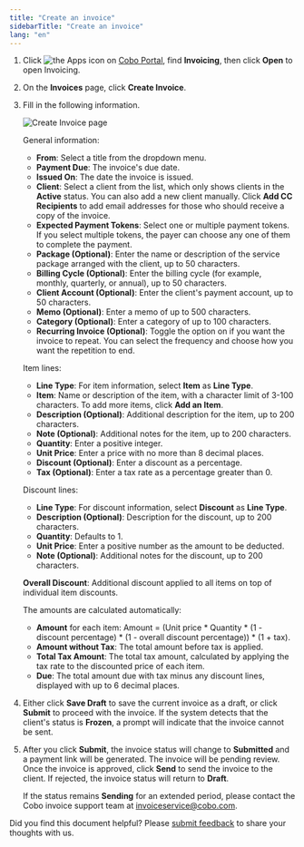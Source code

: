 ```yaml
---
title: "Create an invoice"
sidebarTitle: "Create an invoice"
lang: "en"
---
```

1. Click <img src="/en/images/common/icon_apps.svg" className="icon" alt="the Apps icon"/> on [Cobo Portal](https://portal.cobo.com/login), find **Invoicing**, then click **Open** to open Invoicing.
2. On the **Invoices** page, click **Create Invoice**. 
3. Fill in the following information.

    <img src="/en/images/portal-apps/invoicing/create_invoice.png" className="screenshot_full_screen" alt="Create Invoice page"/>
    
    General information:
    - **From**: Select a title from the dropdown menu.
    - **Payment Due**: The invoice's due date.
    - **Issued On**: The date the invoice is issued.
    - **Client**: Select a client from the list, which only shows clients in the **Active** status. You can also add a new client manually. Click **Add CC Recipients** to add email addresses for those who should receive a copy of the invoice.
    - **Expected Payment Tokens**: Select one or multiple payment tokens. If you select multiple tokens, the payer can choose any one of them to complete the payment.
    - **Package (Optional)**: Enter the name or description of the service package arranged with the client, up to 50 characters.
    - **Billing Cycle (Optional)**: Enter the billing cycle (for example, monthly, quarterly, or annual), up to 50 characters.
    - **Client Account (Optional)**: Enter the client's payment account, up to 50 characters.
    - **Memo (Optional)**: Enter a memo of up to 500 characters.
    - **Category (Optional)**: Enter a category of up to 100 characters.
    - **Recurring Invoice (Optional)**: Toggle the option on if you want the invoice to repeat. You can select the frequency and choose how you want the repetition to end.

    Item lines:
    - **Line Type**: For item information, select **Item** as **Line Type**.
    - **Item**: Name or description of the item, with a character limit of 3-100 characters. To add more items, click **Add an Item**.
    - **Description (Optional)**: Additional description for the item, up to 200 characters.
    - **Note (Optional)**: Additional notes for the item, up to 200 characters.
    - **Quantity**: Enter a positive integer.
    - **Unit Price**: Enter a price with no more than 8 decimal places.
    - **Discount (Optional)**: Enter a discount as a percentage.
    - **Tax (Optional)**: Enter a tax rate as a percentage greater than 0. 

    Discount lines:
    - **Line Type**: For discount information, select **Discount** as **Line Type**.
    - **Description (Optional)**: Description for the discount, up to 200 characters.
    - **Quantity**: Defaults to 1.
    - **Unit Price**: Enter a positive number as the amount to be deducted.
    - **Note (Optional)**: Additional notes for the discount, up to 200 characters.

    **Overall Discount**: Additional discount applied to all items on top of individual item discounts. 

    The amounts are calculated automatically:

    - **Amount** for each item: Amount = (Unit price * Quantity * (1 - discount percentage) * (1 - overall discount percentage)) * (1 + tax).
    - **Amount without Tax**: The total amount before tax is applied.
    - **Total Tax Amount**: The total tax amount, calculated by applying the tax rate to the discounted price of each item.
    - **Due**: The total amount due with tax minus any discount lines, displayed with up to 6 decimal places.

4. Either click **Save Draft** to save the current invoice as a draft, or click **Submit** to proceed with the invoice. If the system detects that the client's status is **Frozen**, a prompt will indicate that the invoice cannot be sent.
5. After you click **Submit**, the invoice status will change to **Submitted** and a payment link will be generated. The invoice will be pending review. Once the invoice is approved, click **Send** to send the invoice to the client. If rejected, the invoice status will return to **Draft**.

    <Note>If the status remains **Sending** for an extended period, please contact the Cobo invoice support team at [invoiceservice@cobo.com](mailto:invoiceservice@cobo.com).</Note>

<Tip>Did you find this document helpful? Please [submit feedback](https://forms.zohopublic.com/cobo/form/DocumentFeedbackForm/formperma/QvLOhxJv1_JMsJ-1dleZ8Itb_7rzN-LtgvsDdxosoVI?referrername=manuals) to share your thoughts with us.</Tip>